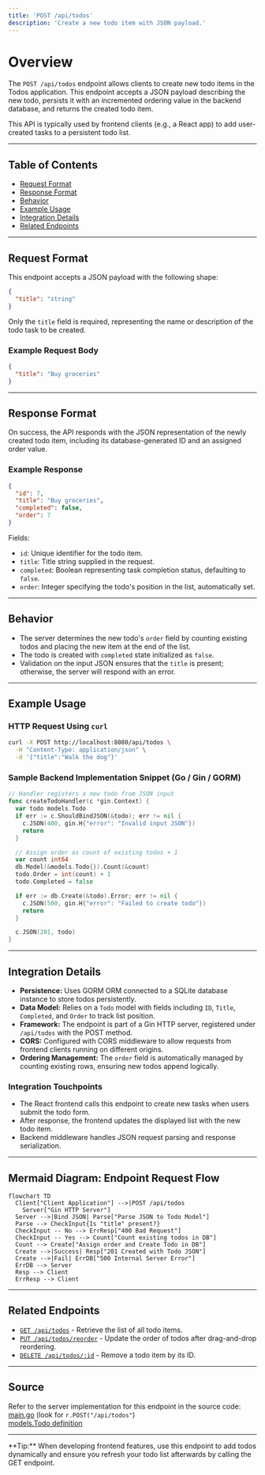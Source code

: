 ```yaml
---
title: 'POST /api/todos'
description: 'Create a new todo item with JSON payload.'
---
```


# Overview

The `POST /api/todos` endpoint allows clients to create new todo items in the Todos application. This endpoint accepts a JSON payload describing the new todo, persists it with an incremented ordering value in the backend database, and returns the created todo item.

This API is typically used by frontend clients (e.g., a React app) to add user-created tasks to a persistent todo list.

---

## Table of Contents

- [Request Format](#request-format)
- [Response Format](#response-format)
- [Behavior](#behavior)
- [Example Usage](#example-usage)
- [Integration Details](#integration-details)
- [Related Endpoints](#related-endpoints)

---

## Request Format

This endpoint accepts a JSON payload with the following shape:

```json
{
  "title": "string"
}
```

Only the `title` field is required, representing the name or description of the todo task to be created.

### Example Request Body

```json
{
  "title": "Buy groceries"
}
```

---

## Response Format

On success, the API responds with the JSON representation of the newly created todo item, including its database-generated ID and an assigned order value.

### Example Response

```json
{
  "id": 7,
  "title": "Buy groceries",
  "completed": false,
  "order": 7
}
```

Fields:

- `id`: Unique identifier for the todo item.
- `title`: Title string supplied in the request.
- `completed`: Boolean representing task completion status, defaulting to `false`.
- `order`: Integer specifying the todo's position in the list, automatically set.

---

## Behavior

- The server determines the new todo's `order` field by counting existing todos and placing the new item at the end of the list.
- The todo is created with `completed` state initialized as `false`.
- Validation on the input JSON ensures that the `title` is present; otherwise, the server will respond with an error.

---

## Example Usage

### HTTP Request Using `curl`

```bash
curl -X POST http://localhost:8080/api/todos \
  -H "Content-Type: application/json" \
  -d '{"title":"Walk the dog"}'
```

### Sample Backend Implementation Snippet (Go / Gin / GORM)

```go
// Handler registers a new todo from JSON input
func createTodoHandler(c *gin.Context) {
  var todo models.Todo
  if err := c.ShouldBindJSON(&todo); err != nil {
    c.JSON(400, gin.H{"error": "Invalid input JSON"})
    return
  }

  // Assign order as count of existing todos + 1
  var count int64
  db.Model(&models.Todo{}).Count(&count)
  todo.Order = int(count) + 1
  todo.Completed = false

  if err := db.Create(&todo).Error; err != nil {
    c.JSON(500, gin.H{"error": "Failed to create todo"})
    return
  }

  c.JSON(201, todo)
}
```

---

## Integration Details

- **Persistence:** Uses GORM ORM connected to a SQLite database instance to store todos persistently.
- **Data Model:** Relies on a `Todo` model with fields including `ID`, `Title`, `Completed`, and `Order` to track list position.
- **Framework:** The endpoint is part of a Gin HTTP server, registered under `/api/todos` with the POST method.
- **CORS:** Configured with CORS middleware to allow requests from frontend clients running on different origins.
- **Ordering Management:** The `order` field is automatically managed by counting existing rows, ensuring new todos append logically.

### Integration Touchpoints

- The React frontend calls this endpoint to create new tasks when users submit the todo form.
- After response, the frontend updates the displayed list with the new todo item.
- Backend middleware handles JSON request parsing and response serialization.

---

## Mermaid Diagram: Endpoint Request Flow

```mermaid
flowchart TD
  Client["Client Application"] -->|POST /api/todos
    Server["Gin HTTP Server"]
  Server -->|Bind JSON| Parse["Parse JSON to Todo Model"]
  Parse --> CheckInput{Is "title" present?}
  CheckInput -- No --> ErrResp["400 Bad Request"]
  CheckInput -- Yes --> Count["Count existing todos in DB"]
  Count --> Create["Assign order and Create Todo in DB"]
  Create -->|Success| Resp["201 Created with Todo JSON"]
  Create -->|Fail| ErrDB["500 Internal Server Error"]
  ErrDB --> Server
  Resp --> Client
  ErrResp --> Client
```

---

## Related Endpoints

- [`GET /api/todos`](#) - Retrieve the list of all todo items.
- [`PUT /api/todos/reorder`](#) - Update the order of todos after drag-and-drop reordering.
- [`DELETE /api/todos/:id`](#) - Remove a todo item by its ID.

---

## Source

Refer to the server implementation for this endpoint in the source code:  
[main.go](main.go) (look for `r.POST("/api/todos"`)  
[models.Todo definition](todos-app/models)  

---

<Check>
**Tip:** When developing frontend features, use this endpoint to add todos dynamically and ensure you refresh your todo list afterwards by calling the GET endpoint.
</Check>
